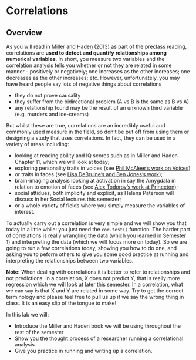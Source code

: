 # Correlations

## Overview

As you will read in <a href="https://drive.google.com/file/d/0B1fyuTuvj3YoaFdUR3FZaXNuNXc/view" target = "_blank">Miller and Haden (2013)</a> as part of the preclass reading, correlations are **used to detect and quantify relationships among numerical variables**. In short, you measure two variables and the correlation analysis tells you whether or not they are related in some manner - positively or negatively; one increases as the other increases; one decreases as the other increases; etc. However, unfortunately, you may have heard people say lots of negative things about correlations

* they do not prove causality
* they suffer from the bidirectional problem (A vs B is the same as B vs A)
* any relationship found may be the result of an unknown third variable (e.g. murders and ice-creams)

But whilst these are true, correlations are an incredibly useful and commonly used measure in the field, so don't be put off from using them or designing a study that uses correlations. In fact, they can be used in a variety of areas including: 

* looking at reading ability and IQ scores such as in Miller and Haden Chapter 11, which we will look at today; 
* exploring personality traits in voices (see <a href="http://journals.plos.org/plosone/article?id=10.1371/journal.pone.0185651" target = "_blank">Phil McAleer's work on Voices</a>)
* or traits in faces (see <a href="http://facelab.org/" target = "_blank">Lisa DeBruine's and Ben Jones's work</a>);
* brain-imaging analysis looking at activation in say the Amygdala in relation to emotion of faces (see <a href="https://psych.princeton.edu/person/alexander-todorov" target = "_blank">Alex Todorov's work at Princeton</a>);
* social attidues, both implicity and explicit, as Helena Paterson will discuss in her Social lectures this semester;
* or a whole variety of fields where you simply measure the variables of interest.

To actually carry out a correlation is very simple and we will show you that today in a little while: you just need the `cor.test()` function.  The harder part of correlations is really wrangling the data (which you learned in Semester 1) and interpreting the data (which we will focus more on today). So we are going to run a few correlations today, showing you how to do one, and asking you to peform others to give you some good practice at running and interpreting the relationships between two variables. 

**Note:** When dealing with correlations it is better to refer to relationships and not predictions. In a correlation, X does not predict Y, that is really more regression which we will look at later this semester. In a correlation, what we can say is that X and Y are related in some way. Try to get the correct terminology and please feel free to pull us up if we say the wrong thing in class. It is an easy slip of the tongue to make!

In this lab we will:

* Introduce the Miller and Haden book we will be using throughout the rest of the semester
* Show you the thought process of a researcher running a correlational analysis
* Give you practice in running and writing up a correlation.
